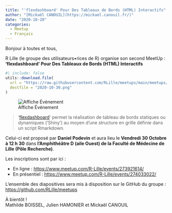 ```yaml
---
title: "'flexdashboard' Pour Des Tableaux de Bords (HTML) Interactifs"
author: "[Mickaël CANOUIL](https://mickael.canouil.fr/)"
date: "2020-10-20"
categories:
  - Meetup
  - Français
---
```


Bonjour à toutes et tous,
 
R Lille (le groupe des utilisateurs•rices de R) organise son second MeetUp&nbsp;:  
**'flexdashboard' Pour Des Tableaux de Bords (HTML) Interactifs**

```r
#| include: false
utils::download.file(
  url = "https://raw.githubusercontent.com/RLille/meetups/main/meetups/2020-10-30/ads/2020-10-30.png",
  destfile = "2020-10-30.png"
)
```

![Affiche Événement](2020-10-30.png)

> '[flexdashboard](https://rmarkdown.rstudio.com/flexdashboard/index.html)' permet la réalisation de tableau de bords statiques ou dynamiques ('Shiny') au moyen d'une structure en grille définie dans un script Rmarkdown.

Celui-ci est proposé par **Daniel Podevin** et aura lieu le **Vendredi 30 Octobre à 12 h 30** dans **l’Amphithéâtre D (aile Ouest) de la Faculté de Médecine de Lille (Pôle Recherche)**.

Les inscriptions sont par ici&nbsp;:

* En ligne&nbsp;: <https://www.meetup.com/R-Lille/events/273921614/>
* En présentiel&nbsp;: <https://www.meetup.com/R-Lille/events/274033022/>

L'ensemble des diapositives sera mis à disposition sur le GitHub du groupe&nbsp;: <https://github.com/RLille/meetups>

À bientôt&nbsp;!  
Mathilde BOISSEL, Julien HAMONIER et Mickaël CANOUIL
